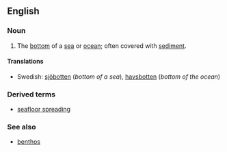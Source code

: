 ==English==

===Noun===
{{en-noun|sg=[[sea]][[floor]]|-}}

# The [[bottom]] of a [[sea]] or [[ocean]]; often covered with [[sediment]].

====Translations====
{{trans-top}}
*Swedish: [[sjöbotten]] {{c}} (''bottom of a sea''), [[havsbotten]] {{c}} (''bottom of the ocean'')
{{trans-mid}}
{{trans-bottom}}

===Derived terms===
*[[seafloor spreading]]

===See also===
*[[benthos]]
